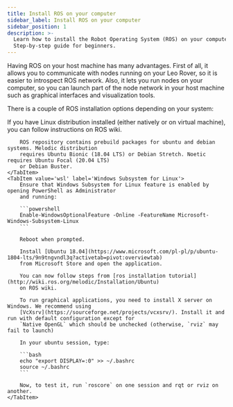 ```yaml
---
title: Install ROS on your computer
sidebar_label: Install ROS on your computer
sidebar_position: 1
description: >-
  Learn how to install the Robot Operating System (ROS) on your computer.
  Step-by-step guide for beginners.
---
```



Having ROS on your host machine has many advantages. First of all, it allows you
to communicate with nodes running on your Leo Rover, so it is easier to
introspect ROS network. Also, it lets you run nodes on your computer, so you can
launch part of the node network in your host machine such as graphical
interfaces and visualization tools.

There is a couple of ROS installation options depending on your system:

<Tabs>
    <TabItem value='linux' label='Linux Installation'>
        If you have Linux distribution installed (either natively or on virtual machine), you can
        follow instructions on ROS wiki.

        ROS repository contains prebuild packages for ubuntu and debian systems. Melodic distribution
        requires Ubuntu Bionic (18.04 LTS) or Debian Stretch. Noetic requires Ubuntu Focal (20.04 LTS)
        or Debian Buster.
    </TabItem>
    <TabItem value='wsl' label='Windows Subsystem for Linux'>
        Ensure that Windows Subsystem for Linux feature is enabled by opening PowerShell as Administrator
        and running:

        ```powershell
        Enable-WindowsOptionalFeature -Online -FeatureName Microsoft-Windows-Subsystem-Linux
        ```

        Reboot when prompted.

        Install [Ubuntu 18.04](https://www.microsoft.com/pl-pl/p/ubuntu-1804-lts/9n9tngvndl3q?activetab=pivot:overviewtab)
        from Microsoft Store and open the application.

        You can now follow steps from [ros installation tutorial](http://wiki.ros.org/melodic/Installation/Ubuntu)
        on ROS wiki.

        To run graphical applications, you need to install X server on Windows. We recommend using
        [VcXsrv](https://sourceforge.net/projects/vcxsrv/). Install it and run with default configuration except for
        `Native OpenGL` which should be unchecked (otherwise, `rviz` may fail to launch)

        In your ubuntu session, type:

        ```bash
        echo "export DISPLAY=:0" >> ~/.bashrc
        source ~/.bashrc
        ```

        Now, to test it, run `roscore` on one session and rqt or rviz on another.
    </TabItem>

</Tabs>
